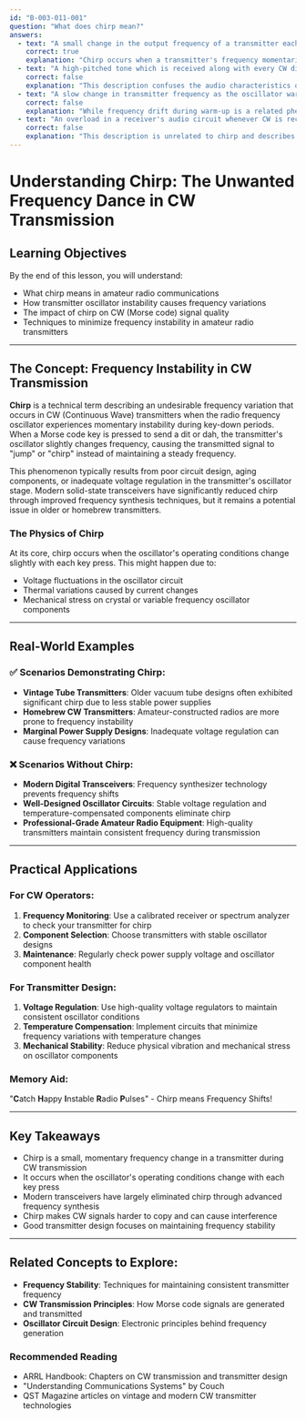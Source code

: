 ```yaml
---
id: "B-003-011-001"
question: "What does chirp mean?"
answers:
  - text: "A small change in the output frequency of a transmitter each time a dit or dah is sent"
    correct: true
    explanation: "Chirp occurs when a transmitter's frequency momentarily shifts during key-down periods in Morse code (CW) transmission. This unwanted frequency variation happens due to instability in the transmitter's oscillator circuit, causing the transmitted signal to 'jump' slightly in frequency each time the key is pressed. Such frequency instability degrades signal quality and can make the transmission difficult to copy."
  - text: "A high-pitched tone which is received along with every CW dit and dah"
    correct: false
    explanation: "This description confuses the audio characteristics of CW reception with the technical definition of chirp. While some receivers might produce audio tones during CW transmission, chirp specifically refers to frequency variations in the transmitted signal itself, not an audio artifact heard during reception."
  - text: "A slow change in transmitter frequency as the oscillator warms up"
    correct: false
    explanation: "While frequency drift during warm-up is a related phenomenon, it's not the same as chirp. Frequency drift is a gradual change in frequency over time, whereas chirp is an abrupt, repeated frequency shift occurring with each key press during CW transmission."
  - text: "An overload in a receiver's audio circuit whenever CW is received"
    correct: false
    explanation: "This description is unrelated to chirp and describes a potential receiver malfunction. Chirp is a transmitter-side phenomenon involving frequency instability, not a receiver audio circuit issue."
---
```


# Understanding Chirp: The Unwanted Frequency Dance in CW Transmission

## Learning Objectives
By the end of this lesson, you will understand:
- What chirp means in amateur radio communications
- How transmitter oscillator instability causes frequency variations
- The impact of chirp on CW (Morse code) signal quality
- Techniques to minimize frequency instability in amateur radio transmitters

---

## The Concept: Frequency Instability in CW Transmission

**Chirp** is a technical term describing an undesirable frequency variation that occurs in CW (Continuous Wave) transmitters when the radio frequency oscillator experiences momentary instability during key-down periods. When a Morse code key is pressed to send a dit or dah, the transmitter's oscillator slightly changes frequency, causing the transmitted signal to "jump" or "chirp" instead of maintaining a steady frequency.

This phenomenon typically results from poor circuit design, aging components, or inadequate voltage regulation in the transmitter's oscillator stage. Modern solid-state transceivers have significantly reduced chirp through improved frequency synthesis techniques, but it remains a potential issue in older or homebrew transmitters.

### The Physics of Chirp

At its core, chirp occurs when the oscillator's operating conditions change slightly with each key press. This might happen due to:
- Voltage fluctuations in the oscillator circuit
- Thermal variations caused by current changes
- Mechanical stress on crystal or variable frequency oscillator components

---

## Real-World Examples

### ✅ Scenarios Demonstrating Chirp:
- **Vintage Tube Transmitters**: Older vacuum tube designs often exhibited significant chirp due to less stable power supplies
- **Homebrew CW Transmitters**: Amateur-constructed radios are more prone to frequency instability
- **Marginal Power Supply Designs**: Inadequate voltage regulation can cause frequency variations

### ❌ Scenarios Without Chirp:
- **Modern Digital Transceivers**: Frequency synthesizer technology prevents frequency shifts
- **Well-Designed Oscillator Circuits**: Stable voltage regulation and temperature-compensated components eliminate chirp
- **Professional-Grade Amateur Radio Equipment**: High-quality transmitters maintain consistent frequency during transmission

---

## Practical Applications

### For CW Operators:
1. **Frequency Monitoring**: Use a calibrated receiver or spectrum analyzer to check your transmitter for chirp
2. **Component Selection**: Choose transmitters with stable oscillator designs
3. **Maintenance**: Regularly check power supply voltage and oscillator component health

### For Transmitter Design:
1. **Voltage Regulation**: Use high-quality voltage regulators to maintain consistent oscillator conditions
2. **Temperature Compensation**: Implement circuits that minimize frequency variations with temperature changes
3. **Mechanical Stability**: Reduce physical vibration and mechanical stress on oscillator components

### Memory Aid:
"**C**atch **H**appy **I**nstable **R**adio **P**ulses" - Chirp means Frequency Shifts!

---

## Key Takeaways

- Chirp is a small, momentary frequency change in a transmitter during CW transmission
- It occurs when the oscillator's operating conditions change with each key press
- Modern transceivers have largely eliminated chirp through advanced frequency synthesis
- Chirp makes CW signals harder to copy and can cause interference
- Good transmitter design focuses on maintaining frequency stability

---

## Related Concepts to Explore:
- **Frequency Stability**: Techniques for maintaining consistent transmitter frequency
- **CW Transmission Principles**: How Morse code signals are generated and transmitted
- **Oscillator Circuit Design**: Electronic principles behind frequency generation

### Recommended Reading
- ARRL Handbook: Chapters on CW transmission and transmitter design
- "Understanding Communications Systems" by Couch
- QST Magazine articles on vintage and modern CW transmitter technologies